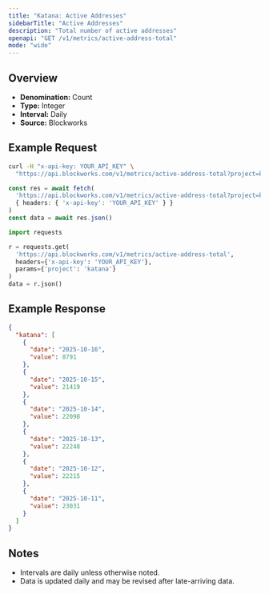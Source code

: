 ```yaml
---
title: "Katana: Active Addresses"
sidebarTitle: "Active Addresses"
description: "Total number of active addresses"
openapi: "GET /v1/metrics/active-address-total"
mode: "wide"
---
```


## Overview

- **Denomination:** Count
- **Type:** Integer
- **Interval:** Daily
- **Source:** Blockworks

## Example Request

<CodeGroup>

```bash cURL
curl -H "x-api-key: YOUR_API_KEY" \
  "https://api.blockworks.com/v1/metrics/active-address-total?project=katana"
```

```typescript TypeScript
const res = await fetch(
  'https://api.blockworks.com/v1/metrics/active-address-total?project=katana',
  { headers: { 'x-api-key': 'YOUR_API_KEY' } }
)
const data = await res.json()
```

```python Python
import requests

r = requests.get(
  'https://api.blockworks.com/v1/metrics/active-address-total',
  headers={'x-api-key': 'YOUR_API_KEY'},
  params={'project': 'katana'}
)
data = r.json()
```

</CodeGroup>

## Example Response

```json
{
  "katana": [
    {
      "date": "2025-10-16",
      "value": 8791
    },
    {
      "date": "2025-10-15",
      "value": 21419
    },
    {
      "date": "2025-10-14",
      "value": 22098
    },
    {
      "date": "2025-10-13",
      "value": 22248
    },
    {
      "date": "2025-10-12",
      "value": 22215
    },
    {
      "date": "2025-10-11",
      "value": 23031
    }
  ]
}
```

## Notes
- Intervals are daily unless otherwise noted.
- Data is updated daily and may be revised after late-arriving data.